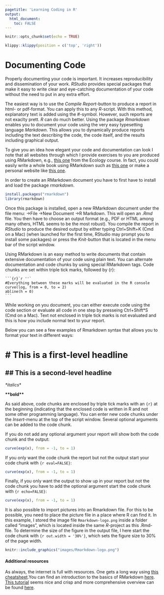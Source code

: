 ```yaml
---
pagetitle: 'Learning Coding in R'
output: 
  html_document:
    toc: FALSE
---
```


```r
knitr::opts_chunk$set(echo = TRUE)
```

```r
klippy::klippy(position = c('top', 'right'))
```

# Documenting Code

Properly documenting your code is important. It increases reproducibility and dissemination of your work. *RStudio* provides special packages that make it easy to write clear and eye-catching documentation of your code without the need to put in any extra effort.

The easiest way is to use the *Compile Report*-button to produce a report in html- or pdf-format. You can apply this to any *R*-script. With this method, explanatory text is added using the #-symbol. However, such reports are not exaclty prett. *R* can do much better. Using the package *Rmarkdown* enables you to document your code using the very easy typesetting language *Markdown*. This allows you to dynamically produce reports including the text describing the code, the code itself, and the results including graphical output.

To give you an idea how elegant your code and documentation can look I note that all websites through which I provide exercises to you are produced using RMarkdown, e.g., [this one](https://clausrueffler.github.io/ecology-course/Competition.html) from the Ecology course. In fact, you could easily write a whole book using RMarkdown such as [this one](https://bookdown.org/yihui/rmarkdown-cookbook/) or make a personal website like [this one](https://clausrueffler.github.io/).

In order to create an RMarkdown document you have to first have to install  and load the package *rmarkdown*.

```r
install.packages("rmarkdown")
library(rmarkdown)
```

Once this package is installed, open a new RMarkdown document under the file menu: ->File ->New Document ->R Markdown. This will open an *.Rmd* file. You then have to choose an output format (e.g., PDF or HTML among many others, HTML seems to be the most robust). You compile the report in *RStudio* to produce the desired output by either typing Ctrl+Shift+K (Cmd on a Mac) (when launched for the first time, RStudio may prompt you to install some packages) or press the *Knit*-button that is located in the menu bar of the script window.

Using RMarkdown is an  easy method to write documents that contain extensive documentation of your code using plain text. You can alternate documentation and code chunks by using special RMarkdown tags. Code chunks are set within triple tick marks, followed by {r}:

````
```{r}`r ''`
#Everything between these marks will be evaluated in the R console
curve(log, from = 0, to = 2)
abline(h = 0)
```
````

While working on you document, you can either execute code using the code section or evaluate all code in one step by presseing Ctrl+Shift*S (Cmd on a Mac). Text not enclosed in triple tick marks is not evaluated and this is how you include normal text to your report.

Below you can see a few examples of Rmarkdown syntax that allows you to format your text in different ways:

# \# This is a first-level headline

## \## This is a second-level headline

*\*italics*\*

**\*\*bold\*\***

As said above, code chunks are enclosed by triple tick marks with an ```{r}``` at the beginning (indicating that the enclosed code is written in R and not some other programming language). You can enter new code chunks under the *Insert*-menu at the top of the script window. Several optional arguments can be added to the code chunk. 

If you do not add any optional argument your report will show both the code chunk and the output:

```r
curve(exp(x), from = -1, to = 1)
```

If you only want the code chunk the report but not the output start your code chunk with ```{r eval=FALSE}```:

```r
curve(exp(x), from = -1, to = 1)
```

Finally, if you only want the output to show up in your report but not the code chunk you have to add the optional argument start the code chunk with ```{r echo=FALSE}```:

```r
curve(exp(x), from = -1, to = 1)
```

It is also possible to import pictures into an Rmarkdown file. For this to be possible, you need to place the picture file in a place where R can find it. In this example, I stored the image file ```Rmarkdown-logo.png``` inside a folder called "images", which is located inside the same *R*-project as this .Rmd-file. To determine the size of the figure in the output file, I here start the code chunk with ```{r out.width = '30%'}```, which sets the figure size to 30% of the page width. 

```r
knitr::include_graphics("images/Rmarkdown-logo.png")
```

#### Additional resources

As always, the internet is full with resources. One gets a long way using [this cheatsheet](https://www.rstudio.com/wp-content/uploads/2015/02/rmarkdown-cheatsheet.pdf).You can find an introduction to the basics of RMarkdown [here](https://rmarkdown.rstudio.com/lesson-1.html). [This tutorial](https://m-clark.github.io/Introduction-to-Rmarkdown/) seems nice and crisp and more comprehensive overview can be found [here](https://bookdown.org/yihui/rmarkdown/).

